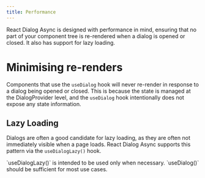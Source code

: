 ```yaml
---
title: Performance
---
```



React Dialog Async is designed with performance in mind, ensuring that no part of your component tree is re-rendered when a dialog is opened or closed. It also has support for lazy loading.

# Minimising re-renders

Components that use the `useDialog` hook will never re-render in response to a dialog being opened or closed. This is because the state is managed at the DialogProvider level, and the `useDialog` hook intentionally does not expose any state information.

## Lazy Loading

Dialogs are often a good candidate for lazy loading, as they are often not immediately visible when a page loads. React Dialog Async supports this pattern via the `useDialogLazy()` hook.

<Aside>
`useDialogLazy()` is intended to be used only when necessary. `useDialog()` should be sufficient for most use cases.
</Aside>
